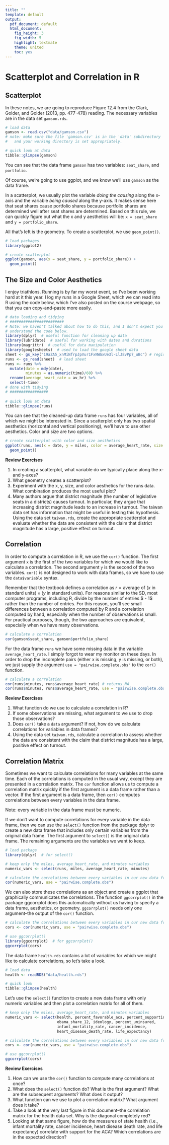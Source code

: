```yaml
---
title: ""
template: default
output:
  pdf_document: default
  html_document:
    fig_height: 3
    fig_width: 5
    highlight: textmate
    theme: united
    toc: yes
---
```



# Scatterplot and Correlation in R

## Scatterplot

In these notes, we are going to reproduce Figure 12.4 from the Clark, Golder, and Golder (2013, pp. 477-478) reading. The necessary variables are in the data set `gamson.rds`.

```r
# load data
gamson <- read.csv("data/gamson.csv")
# note: make sure the file 'gamson.csv' is in the 'data' subdirectory
#   and your working directory is set appropriately.

# quick look at data
tibble::glimpse(gamson)
```

You can see that the data frame `gamson` has two variables: `seat_share`, and `portfolio`.

Of course, we're going to use ggplot, and we know we'll use `gamson` as the data frame.

In a scatterplot, we usually plot the variable *doing the causing* along the x-axis and the variable *being caused* along the y-axis. It makes sense here that seat shares cause portfolio shares because portfolio shares are determined well after seat shares are determined. Based on this rule, we can quickly figure out what the  x and y aesthetics will be: `x = seat_share` and `y = portfolio_share`. 

All that's left is the geometry. To create a scatterplot, we use `geom_point()`.

```r
# load packages
library(ggplot2)

# create scatterplot
ggplot(gamson, aes(x = seat_share, y = portfolio_share)) + 
  geom_point()
```

## The Size and Color Aesthetics

I enjoy triathlons. Running is by far my worst event, so I've been working hard at it this year. I log my runs in a Google Sheet, which we can read into R using the code below, which I've also posted on the course webpage, so that you can copy-and-paste more easily.

```r
# data loading and tidying
# ########################
# Note: we haven't talked about how to do this, and I don't expect you to
# understand the code below.
library(dplyr)  # useful function for cleaning up data
library(lubridate)  # useful for working with dates and durations
library(magrittr)  # useful for data manipulation
library(googlesheets)  # used to load the google sheet data
sheet <- gs_key("19aZA5_xnMiNfrpJpVur1FxNWGxUe3l-LlJ8vPp7_uBc") # register google sheet
runs <- gs_read(sheet)  # load sheet
runs <- runs %>% 
  mutate(date = mdy(date),
         minutes = as.numeric(time)/60) %>%
  rename(average_heart_rate = av_hr) %>%
  select(-time)
# done with tidying  
# #################
  
# quick look at data
tibble::glimpse(runs)
```

You can see that the cleaned-up data frame `runs` has four variables, all of which we might be interested in. Since a scatterplot only has two spatial aesthetics (horizontal and vertical positioning), we'll have to use other aesthetics. Color and size are two options.

```r
# create scatterplot with color and size aesthetics
ggplot(runs, aes(x = date, y = miles, color = average_heart_rate, size = minutes)) + 
  geom_point()
```

**Review Exercises**

1. In creating a scatterplot, what variable do we typically place along the x- and y-axes?
1. What geometry creates a scatterplot?
1. Experiment with the x, y, size, and color aesthetics for the runs data. What combination produces the most useful plot?
1. Many authors argue that district magnitude (the number of legislative seats in a districts) causes turnout. In particular, they argue that increasing district magnitude leads to an increase in turnout. The taiwan data set has information that might be useful in testing this hypothesis. Using the data set `taiwan.rds`, create the appropriate scatterplot and evaluate whether the data are consistent with the claim that district magnitude has a large, positive effect on turnout.

## Correlation

In order to compute a correlation in R, we use the `cor()` function. The first argument `x` is the first of the two variables for which we would like to calculate a correlation. The second argument `y` is the second of the two variables. `cor()` is not designed to work with data frames, so we have to use the `data$variable` syntax.

Remember that the textbook defines a correlation as $r = \text{average of }(x \text{ in standard units}) \times (y \text{ in standard units})$. For reasons similar to the SD, most computer programs, including R, divide by the number of entries $ - 1$ rather than the number of entries. For this reason, you'll see small differences between a correlation computed by R and a correlation computed by hand, especially when the number of observations is small. For practical purposes, though, the two approaches are equivalent, especially when we have many observations.

```r
# calculate a correlation
cor(gamson$seat_share, gamson$portfolio_share)  
```

For the data frame `runs` we have some missing data in the variable `average_heart_rate`. I simply forgot to wear my monitor on these days. In order to drop the incomplete pairs (either x is missing, y is missing, or both), we just supply the argument `use = "pairwise.complete.obs"` to the `cor()` function.

```r
# calculate a correlation
cor(runs$minutes, runs$average_heart_rate) # returns NA
cor(runs$minutes, runs$average_heart_rate, use = "pairwise.complete.obs") # returns NA
```

**Review Exercises**

1. What function do we use to calculate a correlation in R?
1. If some observations are missing, what argument to we use to drop those observations?
1. Does `cor()` take a `data` argument? If not, how do we calculate correlations for variables in data frames?
1. Using the data set `taiwan.rds`, calculate a correlation to assess whether the data are consistent with the claim that district magnitude has a large, positive effect on turnout.

## Correlation Matrix

Sometimes we want to calculate correlations for many variables at the same time. Each of the correlations is computed in the usual way, except they are presented in a correlation matrix. The `cor` function allows us to compute a correlation matrix quickly if the first argument is a data frame rather than a vector. If the first argument is a data frame, then `cor()` computes correlations between every variables in the data frame.

Note: every variable in the data frame must be numeric.

If we don't want to compute correlations for every variable in the data frame, then we can use the `select()` function from the package dplyr to create a new data frame that includes only certain variables from the original data frame. The first argument to `select()` is the original data frame. The remaining arguments are the variables we want to keep.

```r
# load package
library(dplyr)  # for select()

# keep only the miles, average_heart_rate, and minutes variables
numeric_vars <- select(runs, miles, average_heart_rate, minutes)

# calculate the correlations between every variables in our new data frame
cor(numeric_vars, use = "pairwise.complete.obs")
```

We can also store these correlations as an object and create a ggplot that graphically communicates the correlations. The function `ggcorrplot()` in the package ggcorrplot does this automatically without us having to specify a data frame, aesthetics, or geometry. `ggcorrplot()` needs only one argument--the output of the `cor()` function.

```r
# calculate the correlations between every variables in our new data frame
cors <- cor(numeric_vars, use = "pairwise.complete.obs")

# use ggcorrplot()
library(ggcorrplot)  # for ggcorrplot()
ggcorrplot(cors)
```

The data frame `health.rds` contains a lot of variables for which we might like to calculate correlations, so let's take a look.

```r
# load data
health <- readRDS("data/health.rds")

# quick look
tibble::glimpse(health)
```
Let's use the `select()` function to create a new data frame with only numeric variables and then plot a correlation matrix for all of them.

```r
# keep only the miles, average_heart_rate, and minutes variables
numeric_vars <- select(health, percent_favorable_aca, percent_supporting_expansion, 
                       obama_share_12, ideology, percent_uninsured, 
                       infant_mortality_rate, cancer_incidence, 
                       heart_disease_death_rate, life_expectancy)

# calculate the correlations between every variables in our new data frame
cors <- cor(numeric_vars, use = "pairwise.complete.obs")

# use ggcorrplot()
ggcorrplot(cors)
```

**Review Exercises**

1. How can we use the `cor()` function to compute many correlations at once?
1. What does the `select()` function do? What is the first argument? What are the subsequent arguments? What does it output?
1. What function can we use to plot a correlation matrix? What argument does it take?
1. Take a look at the very last figure in this document--the correlation matrix for the health data set. Why is the diagonal completely red? 
1. Looking at that same figure, how do the measures of state health (i.e., infant mortality rate, cancer incidence, heart disease death rate, and life expectancy) correlate with support for the ACA? Which correlations are in the expected direction?
